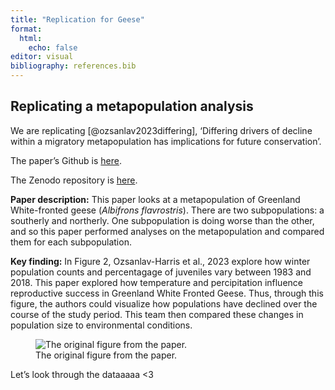 ```yaml
---
title: "Replication for Geese"
format: 
  html: 
    echo: false
editor: visual
bibliography: references.bib
---
```


## Replicating a metapopulation analysis

We are replicating [@ozsanlav2023differing], 'Differing drivers of decline within a migratory metapopulation has implications for future conservation'.

The paper's Github is [here](https://github.com/LukeOzsanlav/GWfGMetapopDemography).

The Zenodo repository is [here](https://zenodo.org/records/8116139).

**Paper description:** This paper looks at a metapopulation of Greenland White-fronted geese (*Albifrons flavrostris*). There are two subpopulations: a southerly and northerly. One subpopulation is doing worse than the other, and so this paper performed analyses on the metapopulation and compared them for each subpopulation.

**Key finding:** In Figure 2, Ozsanlav-Harris et al., 2023 explore how winter population counts and percentagage of juveniles vary between 1983 and 2018. This paper explored how temperature and percipitation influence reproductive success in Greenland White Fronted Geese. Thus, through this figure, the authors could visualize how populations have declined over the course of the study period. This team then compared these changes in population size to environmental conditions.

![The original figure from the paper.](img/og_fig.png){fig-align="center"}

Let's look through the dataaaaa \<3
